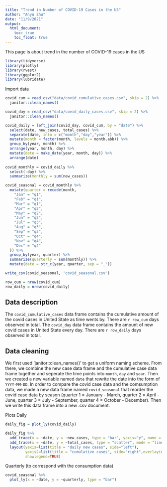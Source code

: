 ---
title: "Trend in Number of COVID-19 Cases in the US"
author: "Anyu Zhu"
date: "11/9/2021"
output: 
  html_document:
    toc: true
    toc_float: true
---

This page is about trend in the number of COVID-19 cases in the US

```{r}
library(tidyverse)
library(plotly)
library(rvest)
library(ggplot2)
library(lubridate)
```

Import data
```{r}
covid_cum = read_csv("data/covid_cumulative_cases.csv", skip = 2) %>% 
  janitor::clean_names()

covid_day = read_csv("data/covid_daily_cases.csv", skip = 2) %>% 
  janitor::clean_names()

covid_daily = left_join(covid_day, covid_cum, by = "date") %>% 
  select(date, new_cases, total_cases) %>% 
  separate(date, into = c("month","day","year")) %>% 
  mutate(month = factor(month, levels = month.abb)) %>% 
  group_by(year, month) %>% 
  arrange(year, month, day) %>% 
  mutate(date = make_date(year, month, day)) %>% 
  arrange(date)
  
covid_monthly = covid_daily %>% 
  select(-day) %>% 
  summarize(monthly = sum(new_cases))

covid_seasonal = covid_monthly %>% 
  mutate(quarter = recode(month,
    "Jan" = "q1",
    "Feb" = "q1",
    "Mar" = "q1",
    "Apr" = "q2",
    "May" = "q2",
    "Jun" = "q2",
    "Jul" = "q3",
    "Aug" = "q3",
    "Sep" = "q3",
    "Oct" = "q4",
    "Nov" = "q4",
    "Dec" = "q4"
  )) %>% 
  group_by(year, quarter) %>% 
  summarize(quarterly = sum(monthly)) %>% 
  mutate(date = str_c(year, quarter, sep = "_"))

write_csv(covid_seasonal, 'covid_seasonal.csv')

row_cum = nrow(covid_cum)
row_daily = nrow(covid_daily)
```

## Data description
The `covid_cumulative_cases` data frame contains the cumulative amount of the covid cases in United State as time wents by. There are `r row_cum` days observed in total.
The `covid_day` data frame contains the amount of new covid cases in United State every day. There are `r row_daily` days observed in total.


## Data cleaning
We first used ‘janitor::clean_names()’ to get a uniform naming scheme. From there, we combine the new case data frame and the cumulative case data frame together and seperate the time points into `month`, `day` and `year`. Then we created a new variable named `date` that rewrite the date into the form of `YYYY-MM-DD`.
In order to compare the covid case data and the comsumption data, we made a new data frame named `covid_seasonal` that reorder the covid case data by season (quarter 1 = January - March, quarter 2 = April - June, quarter 3 = July - September, quarter 4 = October - December). Then we write this data frame into a new .csv document.


Plots
Daily
```{r}
daily_fig = plot_ly(covid_daily) 

daily_fig %>% 
  add_trace(x = ~date, y = ~new_cases, type = "bar", yaxis="y", name = "new") %>% 
  add_trace(x = ~date, y = ~total_cases, type = "scatter", mode = "lines", yaxis = "y2", name = "cumulative") %>% 
  layout(yaxis=list(title = "daily new cases", side="left"),
         yaxis2=list(title = "cumulative cases", side="right",overlaying="y"),
         showlegend=TRUE)
```


Quarterly (to correspond with the consumption data)
```{r}
covid_seasonal %>% 
  plot_ly(x = ~date, y = ~quarterly, type = "bar") 
```


